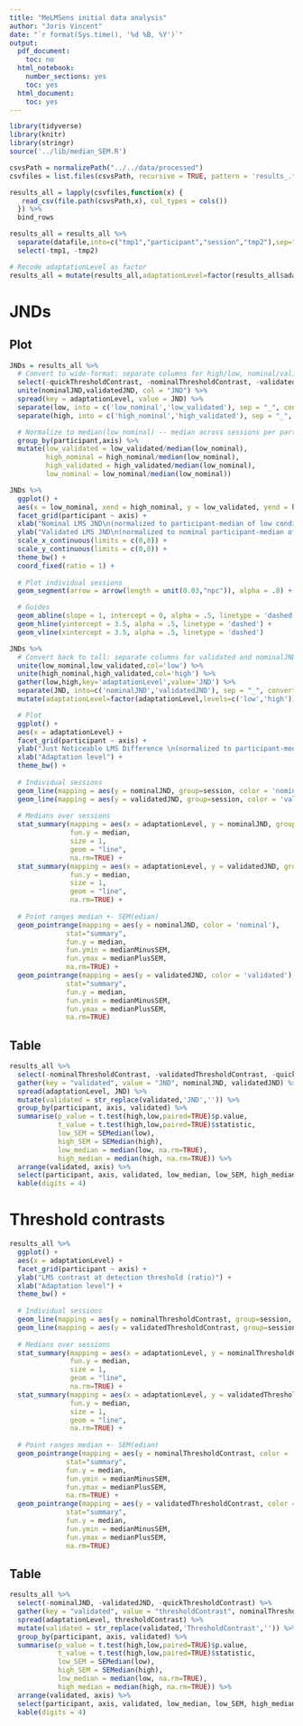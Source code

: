 ```yaml
---
title: "MeLMSens initial data analysis"
author: "Joris Vincent"
date: "`r format(Sys.time(), '%d %B, %Y')`"
output:
  pdf_document:
    toc: no
  html_notebook:
    number_sections: yes
    toc: yes
  html_document:
    toc: yes
---
```

```r
library(tidyverse)
library(knitr)
library(stringr)
source('../lib/median_SEM.R')
```
```r
csvsPath = normalizePath("../../data/processed")
csvfiles = list.files(csvsPath, recursive = TRUE, pattern = 'results_.*.csv')

results_all = lapply(csvfiles,function(x) {
   read_csv(file.path(csvsPath,x), col_types = cols())
  }) %>%
  bind_rows
```
```r
results_all = results_all %>%
  separate(datafile,into=c("tmp1","participant","session","tmp2"),sep="-") %>%
  select(-tmp1, -tmp2)

# Recode adaptationLevel as factor
results_all = mutate(results_all,adaptationLevel=factor(results_all$adaptationLevel,levels=c('low','high')))
```

# JNDs
## Plot
```r
JNDs = results_all %>%
  # Convert to wide-format: separate columns for high/low, nominal/validated JND
  select(-quickThresholdContrast, -nominalThresholdContrast, -validatedThresholdContrast) %>%
  unite(nominalJND,validatedJND, col = "JND") %>%
  spread(key = adaptationLevel, value = JND) %>%
  separate(low, into = c('low_nominal','low_validated'), sep = "_", convert=TRUE) %>%
  separate(high, into = c('high_nominal','high_validated'), sep = "_", convert=TRUE) %>%

  # Normalize to median(low_nominal) -- median across sessions per participant per axis
  group_by(participant,axis) %>%
  mutate(low_validated = low_validated/median(low_nominal),
         high_nominal = high_nominal/median(low_nominal),
         high_validated = high_validated/median(low_nominal),
         low_nominal = low_nominal/median(low_nominal))
```
```r
JNDs %>%
  ggplot() +
  aes(x = low_nominal, xend = high_nominal, y = low_validated, yend = high_validated) +
  facet_grid(participant ~ axis) +
  xlab("Nominal LMS JND\n(normalized to participant-median of low condition)") +
  ylab("Validated LMS JND\n(normalized to nominal participant-median of low condition)") +
  scale_x_continuous(limits = c(0,8)) +
  scale_y_continuous(limits = c(0,8)) +
  theme_bw() +
  coord_fixed(ratio = 1) +
  
  # Plot individual sessions
  geom_segment(arrow = arrow(length = unit(0.03,"npc")), alpha = .8) +

  # Guides
  geom_abline(slope = 1, intercept = 0, alpha = .5, linetype = 'dashed') +
  geom_hline(yintercept = 3.5, alpha = .5, linetype = 'dashed') +
  geom_vline(xintercept = 3.5, alpha = .5, linetype = 'dashed')
```
```r
JNDs %>% 
  # Convert back to tall: separate columns for validated and nominalJND, but separate rows for high/low
  unite(low_nominal,low_validated,col='low') %>%
  unite(high_nominal,high_validated,col='high') %>%
  gather(low,high,key='adaptationLevel',value='JND') %>%
  separate(JND, into=c('nominalJND','validatedJND'), sep = "_", convert=TRUE) %>%
  mutate(adaptationLevel=factor(adaptationLevel,levels=c('low','high'))) %>%

  # Plot
  ggplot() +
  aes(x = adaptationLevel) +
  facet_grid(participant ~ axis) +
  ylab("Just Noticeable LMS Difference \n(normalized to participant-median of low condition)") +
  xlab("Adaptation level") +
  theme_bw() +
  
  # Individual sessions
  geom_line(mapping = aes(y = nominalJND, group=session, color = 'nominal'), alpha = .4) +
  geom_line(mapping = aes(y = validatedJND, group=session, color = 'validated'), alpha = .4) +
  
  # Medians over sessions
  stat_summary(mapping = aes(x = adaptationLevel, y = nominalJND, group=1, color = 'nominal'),
               fun.y = median,
               size = 1,
               geom = "line",
               na.rm=TRUE) +
  stat_summary(mapping = aes(x = adaptationLevel, y = validatedJND, group=1, color = 'validated'),
               fun.y = median,
               size = 1,
               geom = "line",
               na.rm=TRUE) +
  
  # Point ranges median +- SEM(edian)
  geom_pointrange(mapping = aes(y = nominalJND, color = 'nominal'),
              stat="summary",
              fun.y = median,
              fun.ymin = medianMinusSEM,
              fun.ymax = medianPlusSEM,
              na.rm=TRUE) +  
  geom_pointrange(mapping = aes(y = validatedJND, color = 'validated'),
              stat="summary",
              fun.y = median,
              fun.ymin = medianMinusSEM,
              fun.ymax = medianPlusSEM,
              na.rm=TRUE)
```

## Table
```r
results_all %>%
  select(-nominalThresholdContrast, -validatedThresholdContrast, -quickThresholdContrast) %>%
  gather(key = "validated", value = "JND", nominalJND, validatedJND) %>%
  spread(adaptationLevel, JND) %>%
  mutate(validated = str_replace(validated,'JND','')) %>%
  group_by(participant, axis, validated) %>%
  summarise(p_value = t.test(high,low,paired=TRUE)$p.value,
            t_value = t.test(high,low,paired=TRUE)$statistic,
            low_SEM = SEMedian(low),
            high_SEM = SEMedian(high),
            low_median = median(low, na.rm=TRUE),
            high_median = median(high, na.rm=TRUE)) %>%
  arrange(validated, axis) %>%
  select(participant, axis, validated, low_median, low_SEM, high_median, high_SEM, t_value, p_value) %>%
  kable(digits = 4)
```

\pagebreak

# Threshold contrasts
```r
results_all %>%
  ggplot() +
  aes(x = adaptationLevel) +
  facet_grid(participant ~ axis) +
  ylab("LMS contrast at detection threshold (ratio)") +
  xlab("Adaptation level") +
  theme_bw() +
  
  # Individual sessions
  geom_line(mapping = aes(y = nominalThresholdContrast, group=session, color = 'nominal'), alpha = .4) +
  geom_line(mapping = aes(y = validatedThresholdContrast, group=session, color = 'validated'), alpha = .4) +
  
  # Medians over sessions
  stat_summary(mapping = aes(x = adaptationLevel, y = nominalThresholdContrast, group=1, color = 'nominal'),
               fun.y = median,
               size = 1,
               geom = "line",
               na.rm=TRUE) +
  stat_summary(mapping = aes(x = adaptationLevel, y = validatedThresholdContrast, group=1, color = 'validated'),
               fun.y = median,
               size = 1,
               geom = "line",
               na.rm=TRUE) +
  
  # Point ranges median +- SEM(edian)
  geom_pointrange(mapping = aes(y = nominalThresholdContrast, color = 'nominal'),
              stat="summary",
              fun.y = median,
              fun.ymin = medianMinusSEM,
              fun.ymax = medianPlusSEM,
              na.rm=TRUE) +  
  geom_pointrange(mapping = aes(y = validatedThresholdContrast, color = 'validated'),
              stat="summary",
              fun.y = median,
              fun.ymin = medianMinusSEM,
              fun.ymax = medianPlusSEM,
              na.rm=TRUE)
```

## Table
```r
results_all %>%
  select(-nominalJND, -validatedJND, -quickThresholdContrast) %>%
  gather(key = "validated", value = "thresholdContrast", nominalThresholdContrast, validatedThresholdContrast) %>%
  spread(adaptationLevel, thresholdContrast) %>%
  mutate(validated = str_replace(validated,'ThresholdContrast','')) %>%
  group_by(participant, axis, validated) %>%
  summarise(p_value = t.test(high,low,paired=TRUE)$p.value,
            t_value = t.test(high,low,paired=TRUE)$statistic,
            low_SEM = SEMedian(low),
            high_SEM = SEMedian(high),
            low_median = median(low, na.rm=TRUE),
            high_median = median(high, na.rm=TRUE)) %>%
  arrange(validated, axis) %>%
  select(participant, axis, validated, low_median, low_SEM, high_median, high_SEM, t_value, p_value) %>%
  kable(digits = 4)
```